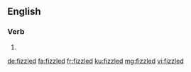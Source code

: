 ==English==

===Verb===
{{head|en|verb form}}

# {{en-past of|fizzle}}

[[de:fizzled]]
[[fa:fizzled]]
[[fr:fizzled]]
[[ku:fizzled]]
[[mg:fizzled]]
[[vi:fizzled]]
